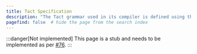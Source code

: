 ```yaml
---
title: Tact Specification
description: "The Tact grammar used in its compiler is defined using the .gg grammars, based on Parsing Expression Grammars (PEGs). PEGs provide a formal method for describing syntax, similar to regular expressions and context-free grammars."
pagefind: false  # hide the page from the search index
---
```


:::danger[Not implemented]
  This page is a stub and needs to be implemented as per [#76](https://github.com/tact-lang/tact-docs/issues/76).
:::
